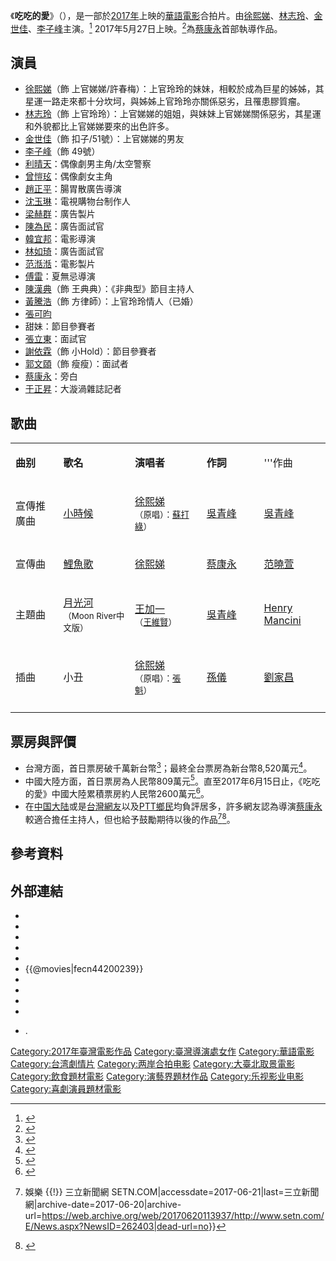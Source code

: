 {{NoteTA
|G1=Show
|G2=Movie
|T=zh-cn:“吃吃”的爱; zh-tw:吃吃的愛;
|1=zh-cn:“吃吃”的爱; zh-tw:吃吃的愛;
}}
{{Infobox film
| name           = 吃吃的愛
| original_name  =  Didi's Dreams
| image          = Didi's Dreams.jpg
| caption        = 吃吃的愛電影海報
| director       = [[蔡康永|蔡康永]]
| producer       = 
| producer_2     = 
| screenplay     = {{ubl|蔡康永|廖明毅}}
| starring       = [[徐熙娣|徐熙娣]]<br>[[林志玲|林志玲]]<br>[[金世佳|金世佳]]<br>[[李子峰|李子峰]]
| music          = [[侯志堅|侯志堅]]
| cinematography = [[余靜萍|余靜萍]]
| editing        = 
| distributor    = {{ubl|樂視影業（北京）有限公司|樂視影業（香港）有限公司|海灘娛樂有限公司|原子映象有限公司|凱擘香港有限公司}}
| studio         = 原子映象有限公司
| released       = {{TW}}2017年5月27日<br>{{CHNML}}2017年5月27日<br>{{CAN}}2017年6月2日<br>{{USA}}2017年6月2日<br>{{MAL}}2017年6月8日<br>{{SIN}}2017年6月8日
| runtime        = 90分鐘
| country        = {{TW}}<br>{{CHNML}}
| language       = [[華語|華語]]
| sarft_id       = 
| budget         = 新台幣2.5億元<ref>{{cite news |author1=曾宛如 |author2=張力文 |author3=李子凡 |title=【廝殺片】小S率《吃吃》對幹好萊塢強片　首日票房出爐了！ |url=https://tw.appledaily.com/new/realtime/20170528/1127879 |work=[[蘋果日報_(台灣)|蘋果日報]] |date=2017-05-28 |accessdate=2018-08-04 |archive-date=2018-08-16 |archive-url=https://web.archive.org/web/20180816090302/https://tw.appledaily.com/new/realtime/20170528/1127879 |dead-url=no }}</ref>
| gross          = 新台幣1.85億元<ref name="TheNumbers">{{cite web|url=http://www.the-numbers.com/movie/DiDis-Dreams-(Taiwan)#tab=summary|title=DiDi's Dreams (2017)|publisher=The Numbers|accessdate=May 27, 2017|archive-url=https://web.archive.org/web/20170614040957/http://www.the-numbers.com/movie/DiDis-Dreams-(Taiwan)#tab=summary|archive-date=2017-06-14|dead-url=yes}}</ref><ref>{{cite web|author=盧家豪|title=小S爆哭訴真情 喚不回《吃吃》中國慘票房|url=http://ent.ltn.com.tw/news/breakingnews/2100929|publisher=自由時報|accessdate=2017-06-17|language=zh-tw|archive-url=https://web.archive.org/web/20170618172231/http://ent.ltn.com.tw/news/breakingnews/2100929|archive-date=2017-06-18|dead-url=yes}}</ref>
| ROC_name        = 吃吃的愛
| hk_name        = 
| PRC_name        = 「吃吃」的爱
}}

《'''吃吃的愛'''》（{{lang-en|'''''Didi's Dream'''''}}），是一部於[[2017年電影列表|2017年]]上映的[[華語電影|華語電影]]合拍片。由[[徐熙娣|徐熙娣]]、[[林志玲|林志玲]]、[[金世佳|金世佳]]、[[李子峰|李子峰]]主演。<ref>{{cite web|url=https://www.setn.com/e/News.aspx?NewsID=244078|title=《吃吃的愛》預告曝光！林志玲甩巴掌 小S怒爆粗口 - 娛樂星聞 - 三立新聞網 SETN.COM|first=|last=三立新聞網|date=2017-04-17|website=www.setn.com|accessdate=2019-02-15|archive-date=2017-04-18|archive-url=https://web.archive.org/web/20170418091524/http://www.setn.com/E/News.aspx?NewsID=244078|dead-url=no}}</ref> 2017年5月27日上映。<ref>{{cite web|url=http://news.mtime.com/2017/04/17/1568359.html|title=蔡康永首导电影《“吃吃”的爱》定档5.27 小S林志玲互撕 张昭）：或成中国喜剧片新标杆 – Mtime时光网|website=news.mtime.com|accessdate=2017-04-18|archive-date=2017-04-19|archive-url=https://web.archive.org/web/20170419100706/http://news.mtime.com/2017/04/17/1568359.html|dead-url=no}}</ref>為[[蔡康永|蔡康永]]首部執導作品。

== 演員 ==
* [[徐熙娣|徐熙娣]]（飾 上官娣娣/許春梅）：上官玲玲的妹妹，相較於成為巨星的姊姊，其星運一路走來都十分坎坷，與姊姊上官玲玲亦關係惡劣，且罹患膠質瘤。
* [[林志玲|林志玲]]（飾 上官玲玲）：上官娣娣的姐姐，與妹妹上官娣娣關係惡劣，其星運和外貌都比上官娣娣要來的出色許多。
* [[金世佳|金世佳]]（飾 扣子/51號）：上官娣娣的男友
* [[李子峰|李子峰]]（飾 49號）
* [[利晴天|利晴天]]：偶像劇男主角/太空警察
* [[曾愷玹|曾愷玹]]：偶像劇女主角
* [[趙正平|趙正平]]：腸胃散廣告導演
* [[沈玉琳|沈玉琳]]：電視購物台制作人
* [[梁赫群|梁赫群]]：廣告製片
* [[陳為民|陳為民]]：廣告面試官
* [[韓宜邦|韓宜邦]]：電影導演
* [[林如琦|林如琦]]：廣告面試官
* [[范湉湉|范湉湉]]：電影製片
* [[傅雷|傅雷]]：夏無忌導演
* [[陳漢典|陳漢典]]（飾 王典典）：《非典型》節目主持人
* [[黃騰浩|黃騰浩]]（飾 方律師）：上官玲玲情人（已婚）
* [[張可昀|張可昀]]
* 甜妹：節目參賽者
* [[張立東|張立東]]：面試官
* [[謝依霖|謝依霖]]（飾 小Hold）：節目參賽者
* [[大文|郭文頤]]（飾 瘦瘦）：面試者
* [[蔡康永|蔡康永]]：旁白
* [[于正昇|于正昇]]：大漩渦雜誌記者

== 歌曲 ==
{|class="wikitable" style="text-align:center;width:80%"
|- style="width:100%; background:green; color:snow"
|style="width:10%"|'''曲别'''||style="width:15%"|'''歌名'''||style="width:15%"|'''演唱者'''||style="width:12%"|'''作詞'''||style="width:12%"|'''作曲
|-
| 宣傳推廣曲 || [[小時候_(徐熙娣单曲)|小時候]] || [[徐熙娣|徐熙娣]]<br/><small>（原唱）：[[蘇打綠|蘇打綠]]）</small> || [[吳青峰|吳青峰]] || [[吳青峰|吳青峰]]
|-
| 宣傳曲 || [[鯉魚歌|鯉魚歌]] || [[徐熙娣|徐熙娣]] || [[蔡康永|蔡康永]] || [[范曉萱|范曉萱]]
|-
| 主題曲 || [[月河_(歌曲)|月光河]]<br><small>（Moon River中文版）</small> || [[王加一|王加一]]<br /><small>（[[王維賢|王維賢]]）</small> || [[吳青峰|吳青峰]] || [[亨利·曼西尼|Henry Mancini]]
|-
| 插曲 || 小丑 ||  [[徐熙娣|徐熙娣]]<br/><small>（原唱）：[[張魁_(藝人)|張魁]]）</small> || [[孫儀|孫儀]] || [[劉家昌|劉家昌]]
|-
|}

== 票房與評價 ==
*台灣方面，首日票房破千萬新台幣<ref>{{cite news |author1=洪文 |title=小S《吃吃的愛》首日破千萬！廝殺《神鬼奇航5》戰況出爐 |url=https://star.ettoday.net/news/933759 |work=[[ETtoday|ETtoday]] |date=2017-05-28 |access-date=2018-08-04 |archive-url=https://web.archive.org/web/20180804075846/https://star.ettoday.net/news/933759 |archive-date=2018-08-04 |dead-url=yes }}</ref>；最終全台票房為新台幣8,520萬元<ref>{{cite web |title=全國電影票房截至2017年九月前資訊 |url=https://www.tfi.org.tw/Content/TFI/PublicInfo/全國電影票房截至2017年九月前資訊_1003.pdf |website=[[國家電影中心|國家電影中心]] |date=2017-10-05 |accessdate=2020-10-03 |archive-date=2018-09-18 |archive-url=https://web.archive.org/web/20180918091141/https://www.tfi.org.tw/Content/TFI/PublicInfo/%E5%85%A8%E5%9C%8B%E9%9B%BB%E5%BD%B1%E7%A5%A8%E6%88%BF%E6%88%AA%E8%87%B32017%E5%B9%B4%E4%B9%9D%E6%9C%88%E5%89%8D%E8%B3%87%E8%A8%8A_1003.pdf |dead-url=no }}</ref>。
*中國大陸方面，首日票房為人民幣809萬元<ref>{{cite news|title=小S《吃吃的愛》首日破千萬！廝殺《神鬼奇航5》戰況出爐|author=洪文|url=http://star.ettoday.net/news/933759|publisher=ETNEWS新聞雲|date=2017-05-28|accessdate=2017-06-20|language=zh-tw|archive-url=https://web.archive.org/web/20170702013134/http://star.ettoday.net/news/933759|archive-date=2017-07-02|dead-url=yes}}</ref>。直至2017年6月15日止，《吃吃的愛》中國大陸累積票房約人民幣2600萬元<ref>{{Cite web|url=http://ent.ltn.com.tw/news/breakingnews/2100929|title=小S爆哭訴真情 喚不回《吃吃》中國慘票房 - 自由娛樂|accessdate=2017-06-21|last=自由娛樂|work=ent.ltn.com.tw|archive-url=https://web.archive.org/web/20170621064222/http://ent.ltn.com.tw/news/breakingnews/2100929|archive-date=2017-06-21|dead-url=yes}}</ref>。
*在[[中国大陆|中国大陆]]或是[[台灣|台灣]][[网民|網友]]以及[[批踢踢|PTT鄉民]]均負評居多，許多網友認為導演[[蔡康永|蔡康永]]較適合擔任主持人，但也給予鼓勵期待以後的作品<ref>{{Cite web|url=http://www.setn.com/E/News.aspx?NewsID=262403|title=大陸網友譏《吃吃的愛》賣台片 台灣鄉民專業分析被推爆 {{!}} 娛樂 {{!}} 三立新聞網 SETN.COM|accessdate=2017-06-21|last=三立新聞網|archive-date=2017-06-20|archive-url=https://web.archive.org/web/20170620113937/http://www.setn.com/E/News.aspx?NewsID=262403|dead-url=no}}</ref><ref>{{Cite web|url=http://wealth.businessweekly.com.tw/GArticle.aspx?id=ARTL000089652|title=大小S當年一句「恨死布袋戲」被罵翻！看霹靂30年不死秘辛|accessdate=2017-06-21|work=商周財富網|archive-url=https://web.archive.org/web/20170617010852/http://wealth.businessweekly.com.tw/GArticle.aspx?id=ARTL000089652|archive-date=2017-06-17|dead-url=yes}}</ref>。

== 參考資料 ==
{{reflist}}

== 外部連結 ==
* {{Weibo|6213327523}}
* {{IMDb title|6912580}}
* {{Allmovie title|684709}}
* {{Rotten Tomatoes|didis_dreams}}
* {{Yahoomovie id|6870}}
* {{@movies|fecn44200239}}
* {{Yahoo-movie-hk title|wz4m8o5}}{{zh-hk}}
* {{hkmdb title|19469}}
* {{mtime|219109}}
* {{douban}}
* {{youtube|mdYwHyslpK4|【吃吃的愛】最終預告}}.{{zh-tw}}


{{徐熙娣|state=collapsed}}
{{DEFAULTSORT:Chi吃}}

[[Category:2017年臺灣電影作品|Category:2017年臺灣電影作品]]
[[Category:臺灣導演處女作|Category:臺灣導演處女作]]
[[Category:華語電影|Category:華語電影]]
[[Category:台湾劇情片|Category:台湾劇情片]]
[[Category:两岸合拍电影|Category:两岸合拍电影]]
[[Category:大臺北取景電影|Category:大臺北取景電影]]
[[Category:飲食題材電影|Category:飲食題材電影]]
[[Category:演藝界題材作品|Category:演藝界題材作品]]
[[Category:乐视影业电影|Category:乐视影业电影]]
[[Category:喜劇演員題材電影|Category:喜劇演員題材電影]]